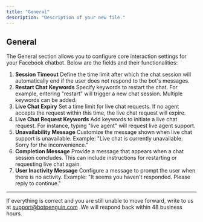 ```yaml
---
title: "General"
description: "Description of your new file."
---
```


## **General**

The General section allows you to configure core interaction settings for your Facebook  chatbot. Below are the fields and their functionalities:

1. **Session Timeout** Define the time limit after which the chat session will automatically end if the user does not respond to the bot's messages.
2. **Restart Chat Keywords** Specify keywords to restart the chat. For example, entering "restart" will trigger a new chat session. Multiple keywords can be added.
3. **Live Chat Expiry** Set a time limit for live chat requests. If no agent accepts the request within this time, the live chat request will expire.
4. **Live Chat Request Keywords** Add keywords to initiate a live chat request. For instance, typing "live agent" will request live agent support.
5. **Unavailability Message** Customize the message shown when live chat support is unavailable. Example: "Live chat is currently unavailable. Sorry for the inconvenience."
6. **Completion Message** Provide a message that appears when a chat session concludes. This can include instructions for restarting or requesting live chat again.
7. **User Inactivity Message** Configure a message to prompt the user when there is no activity. Example: "It seems you haven't responded. Please reply to continue."

---

If everything is correct and you are still unable to move forward, write to us at  [support@botpenguin.com](mailto:support@botpenguin.com) .We will respond back within 48 business hours.